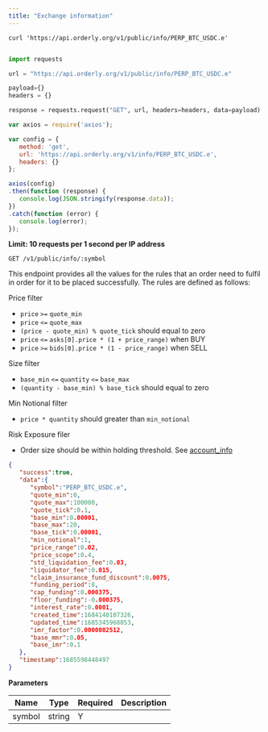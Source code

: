 ```yaml
---
title: "Exchange information"
---
```


<RequestExample>

``` shell
curl 'https://api.orderly.org/v1/public/info/PERP_BTC_USDC.e'
```

```java
```

```python
import requests

url = "https://api.orderly.org/v1/public/info/PERP_BTC_USDC.e"

payload={}
headers = {}

response = requests.request("GET", url, headers=headers, data=payload)
```

```javascript
var axios = require('axios');

var config = {
   method: 'get',
   url: 'https://api.orderly.org/v1/info/PERP_BTC_USDC.e',
   headers: {}
};

axios(config)
.then(function (response) {
   console.log(JSON.stringify(response.data));
})
.catch(function (error) {
   console.log(error);
});

```
</RequestExample>

**Limit: 10 requests per 1 second per IP address**

`GET /v1/public/info/:symbol`

This endpoint provides all the values for the rules that an order need to fulfil in order for it to be placed successfully. The rules are defined as follows:

Price filter

- `price` `>=` `quote_min`
- `price` `<=` `quote_max`
- `(price - quote_min) % quote_tick` should equal to zero
- `price` `<=` `asks[0].price * (1 + price_range)` when BUY
- `price` `>=` `bids[0].price * (1 - price_range)` when SELL

Size filter

- `base_min` `<=` `quantity` `<=` `base_max`
- `(quantity - base_min) % base_tick` should equal to zero

Min Notional filter

- `price * quantity` should greater than `min_notional`

Risk Exposure filer

- Order size should be within holding threshold. See [account_info](#get-account-information)

<ResponseExample>

```json Response
{
   "success":true,
   "data":{
      "symbol":"PERP_BTC_USDC.e",
      "quote_min":0,
      "quote_max":100000,
      "quote_tick":0.1,
      "base_min":0.00001,
      "base_max":20,
      "base_tick":0.00001,
      "min_notional":1,
      "price_range":0.02,
      "price_scope":0.4,
      "std_liquidation_fee":0.03,
      "liquidator_fee":0.015,
      "claim_insurance_fund_discount":0.0075,
      "funding_period":8,
      "cap_funding":0.000375,
      "floor_funding":-0.000375,
      "interest_rate":0.0001,
      "created_time":1684140107326,
      "updated_time":1685345968053,
      "imr_factor":0.0000002512,
      "base_mmr":0.05,
      "base_imr":0.1
   },
   "timestamp":1685598448497
}
```
</ResponseExample>

**Parameters**

| Name   | Type   | Required | Description |
| ------ | ------ | -------- | ----------- |
| symbol | string | Y        |             |